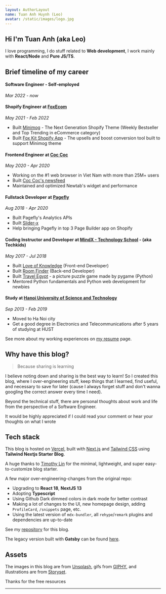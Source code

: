 ```yaml
---
layout: AuthorLayout
name: Tuan Anh Huynh (Leo)
avatar: /static/images/logo.jpg
---
```



## Hi <Twemoji emoji="waving hand" /> I'm Tuan Anh (aka Leo)

I love programming, I do stuff related to **Web development**, I work mainly with **React/Node** and **Pure JS/TS**.

## Brief timeline of my career

#### Software Engineer - Self-employed
*Mar 2022 - now*

#### Shopify Engineer at [FoxEcom](https://foxecom.com/)
*May 2021 - Feb 2022*
- Built [Minimog](https://themeforest.net/item/minimog-the-high-converting-shopify-theme/33380968) - The Next Generation Shopify Theme (Weekly Bestseller and Top Trending in eCommerce category)
- Built [Fox Kit Shopify App](https://apps.shopify.com/foxecom-boost-sales) - The upsells and boost conversion tool built to support Minimog theme

#### Frontend Engineer at [Coc Coc](https://coccoc.com/)
*May 2020 - Apr 2020*
- Working on the #1 web browser in Viet Nam with more than 25M+ users
- Built [Coc Coc's newsfeed](https://coccoc.com/webhp)
- Maintained and optimized Newtab's widget and performance

#### Fullstack Developer at [Pagefly](https://apps.shopify.com/pagefly)
*Aug 2018 - Apr 2020*
- Built Pagefly's Analytics APIs
- Built [Slider-x](https://github.com/sellersmith/slider-x)
- Help bringing Pagefly in top 3 Page Builder app on Shopify

#### Coding Instructor and Developer at [MindX - Technology School](https://mindx.edu.vn/) - (aka Techkids)
*May 2017 - Jul 2018*
- Built [Love of Knowledge](http://lok.vn/) (Front-end Developer)
- Built [Room Finder](https://hta218.github.io/get-a-room-api-docs/) (Back-end Developer)
- Built [Travel Egypt](https://github.com/hta218/Travel_Egypt) - a picture puzzle game made by pygame (Python)
- Mentored Python fundamentals and Python web development for newbies

#### Study at [Hanoi University of Science and Technology](https://www.hust.edu.vn/)
*Sep 2013 - Feb 2019*
- Moved to Ha Noi city
- Get a good degree in Electronics and Telecommunications after 5 years of studying at HUST

See more about my working experiences on [my resume](/resume) page.

## Why have this blog?

> Because sharing is learning

I believe noting down and sharing is the best way to learn!
So I created this blog, where I over-engineering stuff, keep things that I learned, find useful, and necessary to save for later (cause I always forget stuff and don't wanna googling the correct answer every time I need).

Beyond the technical stuff, there are personal thoughts about work and life from the perspective of a Software Engineer.

It would be highly appreciated if I could read your comment or hear your thoughts on what I wrote <Twemoji emoji="clinking-beer-mugs" />

## Tech stack

This blog is hosted on [Vercel](https://vercel.com/), built with [Next.js](https://nextjs.org/) and [Tailwind CSS](https://tailwindcss.com/) using **Tailwind Nextjs Starter Blog**.

A huge thanks to [Timothy Lin](https://twitter.com/timlrxx) for the minimal, lightweight, and super easy-to-customize blog starter.

A few major over-engineering-changes from the original repo:

- <Twemoji emoji="atom-symbol" /> Upgrading to **React 18**, **NextJS 13**
- <Twemoji emoji="party-popper" /> Adopting **Typescript**
- <Twemoji emoji="eyes" /> Using Github Dark dimmed colors in dark mode for better contrast
- <Twemoji emoji="man-technologist" /> Making a lot of changes to the UI, new homepage design, adding `ProfileCard`, `/snippets` page, etc.
- <Twemoji emoji="inbox-tray" /> Using the latest version of `mdx-bundler`, all `rehype`/`remark` plugins and dependencies are up-to-date

See my [repository](https://github.com/hta218/leo-blog) for this blog.

The legacy version built with **Gatsby** can be found [here](https://leo-blog-legacy.vercel.app/).

## Assets

The images in this blog are from [Unsplash](https://unsplash.com/), gifs from [GIPHY](https://giphy.com/), and illustrations are from [Storyset](https://storyset.com/).

Thanks for the free resources <Twemoji emoji="folded-hands" />

---
